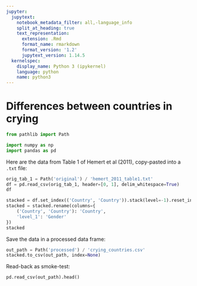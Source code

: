 ```yaml
---
jupyter:
  jupytext:
    notebook_metadata_filter: all,-language_info
    split_at_heading: true
    text_representation:
      extension: .Rmd
      format_name: rmarkdown
      format_version: '1.2'
      jupytext_version: 1.14.5
  kernelspec:
    display_name: Python 3 (ipykernel)
    language: python
    name: python3
---
```


# Differences between countries in crying

```python
from pathlib import Path

import numpy as np
import pandas as pd
```

Here are the data from Table 1 of Hemert et al (2011), copy-pasted into a `.txt` file:

```python
orig_tab_1 = Path('original') / 'hemert_2011_table1.txt'
df = pd.read_csv(orig_tab_1, header=[0, 1], delim_whitespace=True)
df
```


```python
stacked = df.set_index(('Country', 'Country')).stack(level=-1).reset_index()
stacked = stacked.rename(columns={
    ('Country', 'Country'): 'Country',
    'level_1': 'Gender'
})
stacked
```

Save the data in a processed data frame:

```python
out_path = Path('processed') / 'crying_countries.csv'
stacked.to_csv(out_path, index=None)
```

Read-back as smoke-test:

```python
pd.read_csv(out_path).head()
```
